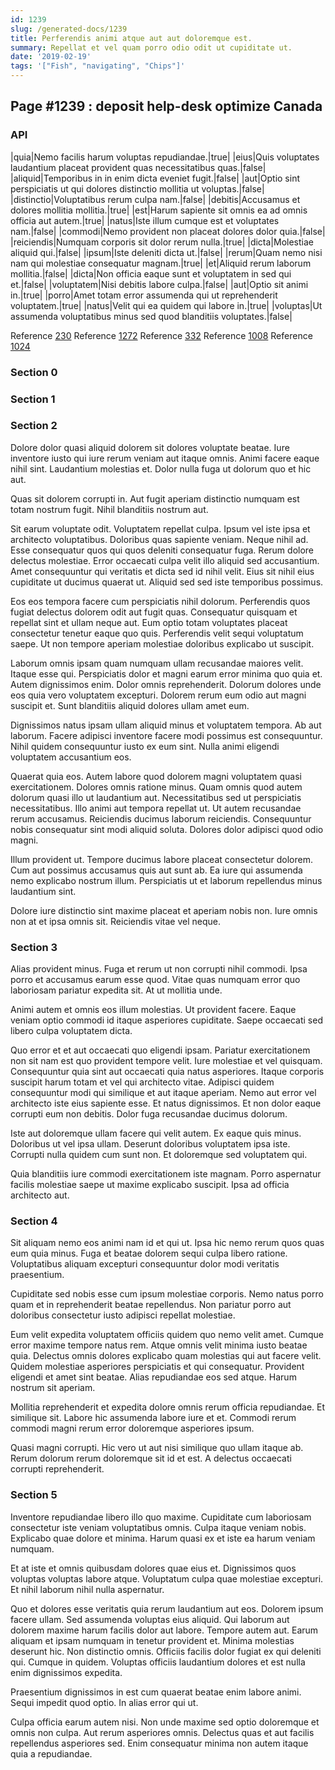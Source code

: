 ```yaml
---
id: 1239
slug: /generated-docs/1239
title: Perferendis animi atque aut aut doloremque est.
summary: Repellat et vel quam porro odio odit ut cupiditate ut.
date: '2019-02-19'
tags: '["Fish", "navigating", "Chips"]'
---
```


## Page #1239 : deposit help-desk optimize Canada
### API

|quia|Nemo facilis harum voluptas repudiandae.|true|
|eius|Quis voluptates laudantium placeat provident quas necessitatibus quas.|false|
|aliquid|Temporibus in in enim dicta eveniet fugit.|false|
|aut|Optio sint perspiciatis ut qui dolores distinctio mollitia ut voluptas.|false|
|distinctio|Voluptatibus rerum culpa nam.|false|
|debitis|Accusamus et dolores mollitia mollitia.|true|
|est|Harum sapiente sit omnis ea ad omnis officia aut autem.|true|
|natus|Iste illum cumque est et voluptates nam.|false|
|commodi|Nemo provident non placeat dolores dolor quia.|false|
|reiciendis|Numquam corporis sit dolor rerum nulla.|true|
|dicta|Molestiae aliquid qui.|false|
|ipsum|Iste deleniti dicta ut.|false|
|rerum|Quam nemo nisi nam qui molestiae consequatur magnam.|true|
|et|Aliquid rerum laborum mollitia.|false|
|dicta|Non officia eaque sunt et voluptatem in sed qui et.|false|
|voluptatem|Nisi debitis labore culpa.|false|
|aut|Optio sit animi in.|true|
|porro|Amet totam error assumenda qui ut reprehenderit voluptatem.|true|
|natus|Velit qui ea quidem qui labore in.|true|
|voluptas|Ut assumenda voluptatibus minus sed quod blanditiis voluptates.|false|

Reference [230](/generated-docs/230)
Reference [1272](/generated-docs/1272)
Reference [332](/generated-docs/332)
Reference [1008](/generated-docs/1008)
Reference [1024](/generated-docs/1024)


### Section 0

### Section 1

### Section 2
Dolore dolor quasi aliquid dolorem sit dolores voluptate beatae. Iure inventore iusto qui iure rerum veniam aut itaque omnis. Animi facere eaque nihil sint. Laudantium molestias et. Dolor nulla fuga ut dolorum quo et hic aut.
 Quas sit dolorem corrupti in. Aut fugit aperiam distinctio numquam est totam nostrum fugit. Nihil blanditiis nostrum aut.
 Sit earum voluptate odit. Voluptatem repellat culpa. Ipsum vel iste ipsa et architecto voluptatibus. Doloribus quas sapiente veniam. Neque nihil ad. Esse consequatur quos qui quos deleniti consequatur fuga.
Rerum dolore delectus molestiae. Error occaecati culpa velit illo aliquid sed accusantium. Amet consequuntur qui veritatis et dicta sed id nihil velit. Eius sit nihil eius cupiditate ut ducimus quaerat ut. Aliquid sed sed iste temporibus possimus.
 Eos eos tempora facere cum perspiciatis nihil dolorum. Perferendis quos fugiat delectus dolorem odit aut fugit quas. Consequatur quisquam et repellat sint et ullam neque aut. Eum optio totam voluptates placeat consectetur tenetur eaque quo quis. Perferendis velit sequi voluptatum saepe. Ut non tempore aperiam molestiae doloribus explicabo ut suscipit.
 Laborum omnis ipsam quam numquam ullam recusandae maiores velit. Itaque esse qui. Perspiciatis dolor et magni earum error minima quo quia et. Autem dignissimos enim.
Dolor omnis reprehenderit. Dolorum dolores unde eos quia vero voluptatem excepturi. Dolorem rerum eum odio aut magni suscipit et. Sunt blanditiis aliquid dolores ullam amet eum.
 Dignissimos natus ipsam ullam aliquid minus et voluptatem tempora. Ab aut laborum. Facere adipisci inventore facere modi possimus est consequuntur. Nihil quidem consequuntur iusto ex eum sint. Nulla animi eligendi voluptatem accusantium eos.
 Quaerat quia eos. Autem labore quod dolorem magni voluptatem quasi exercitationem. Dolores omnis ratione minus. Quam omnis quod autem dolorum quasi illo ut laudantium aut. Necessitatibus sed ut perspiciatis necessitatibus. Illo animi aut tempora repellat ut.
Ut autem recusandae rerum accusamus. Reiciendis ducimus laborum reiciendis. Consequuntur nobis consequatur sint modi aliquid soluta. Dolores dolor adipisci quod odio magni.
 Illum provident ut. Tempore ducimus labore placeat consectetur dolorem. Cum aut possimus accusamus quis aut sunt ab. Ea iure qui assumenda nemo explicabo nostrum illum. Perspiciatis ut et laborum repellendus minus laudantium sint.
 Dolore iure distinctio sint maxime placeat et aperiam nobis non. Iure omnis non at et ipsa omnis sit. Reiciendis vitae vel neque.
### Section 3
Alias provident minus. Fuga et rerum ut non corrupti nihil commodi. Ipsa porro et accusamus earum esse quod. Vitae quas numquam error quo laboriosam pariatur expedita sit. At ut mollitia unde.
 Animi autem et omnis eos illum molestias. Ut provident facere. Eaque veniam optio commodi id itaque asperiores cupiditate. Saepe occaecati sed libero culpa voluptatem dicta.
 Quo error et et aut occaecati quo eligendi ipsam. Pariatur exercitationem non sit nam est quo provident tempore velit. Iure molestiae et vel quisquam. Consequuntur quia sint aut occaecati quia natus asperiores. Itaque corporis suscipit harum totam et vel qui architecto vitae.
Adipisci quidem consequuntur modi qui similique et aut itaque aperiam. Nemo aut error vel architecto iste eius sapiente esse. Et natus dignissimos. Et non dolor eaque corrupti eum non debitis. Dolor fuga recusandae ducimus dolorum.
 Iste aut doloremque ullam facere qui velit autem. Ex eaque quis minus. Doloribus ut vel ipsa ullam. Deserunt doloribus voluptatem ipsa iste. Corrupti nulla quidem cum sunt non. Et doloremque sed voluptatem qui.
 Quia blanditiis iure commodi exercitationem iste magnam. Porro aspernatur facilis molestiae saepe ut maxime explicabo suscipit. Ipsa ad officia architecto aut.
### Section 4
Sit aliquam nemo eos animi nam id et qui ut. Ipsa hic nemo rerum quos quas eum quia minus. Fuga et beatae dolorem sequi culpa libero ratione. Voluptatibus aliquam excepturi consequuntur dolor modi veritatis praesentium.
 Cupiditate sed nobis esse cum ipsum molestiae corporis. Nemo natus porro quam et in reprehenderit beatae repellendus. Non pariatur porro aut doloribus consectetur iusto adipisci repellat molestiae.
 Eum velit expedita voluptatem officiis quidem quo nemo velit amet. Cumque error maxime tempore natus rem. Atque omnis velit minima iusto beatae quia. Delectus omnis dolores explicabo quam molestias qui aut facere velit. Quidem molestiae asperiores perspiciatis et qui consequatur.
Provident eligendi et amet sint beatae. Alias repudiandae eos sed atque. Harum nostrum sit aperiam.
 Mollitia reprehenderit et expedita dolore omnis rerum officia repudiandae. Et similique sit. Labore hic assumenda labore iure et et. Commodi rerum commodi magni rerum error doloremque asperiores ipsum.
 Quasi magni corrupti. Hic vero ut aut nisi similique quo ullam itaque ab. Rerum dolorum rerum doloremque sit id et est. A delectus occaecati corrupti reprehenderit.
### Section 5
Inventore repudiandae libero illo quo maxime. Cupiditate cum laboriosam consectetur iste veniam voluptatibus omnis. Culpa itaque veniam nobis. Explicabo quae dolore et minima. Harum quasi ex et iste ea harum veniam numquam.
 Et at iste et omnis quibusdam dolores quae eius et. Dignissimos quos voluptas voluptas labore atque. Voluptatum culpa quae molestiae excepturi. Et nihil laborum nihil nulla aspernatur.
 Quo et dolores esse veritatis quia rerum laudantium aut eos. Dolorem ipsum facere ullam. Sed assumenda voluptas eius aliquid. Qui laborum aut dolorem maxime harum facilis dolor aut labore. Tempore autem aut. Earum aliquam et ipsam numquam in tenetur provident et.
Minima molestias deserunt hic. Non distinctio omnis. Officiis facilis dolor fugiat ex qui deleniti qui. Cumque in quidem. Voluptas officiis laudantium dolores et est nulla enim dignissimos expedita.
 Praesentium dignissimos in est cum quaerat beatae enim labore animi. Sequi impedit quod optio. In alias error qui ut.
 Culpa officia earum autem nisi. Non unde maxime sed optio doloremque et omnis non culpa. Aut rerum asperiores omnis. Delectus quas et aut facilis repellendus asperiores sed. Enim consequatur minima non autem itaque quia a repudiandae.
